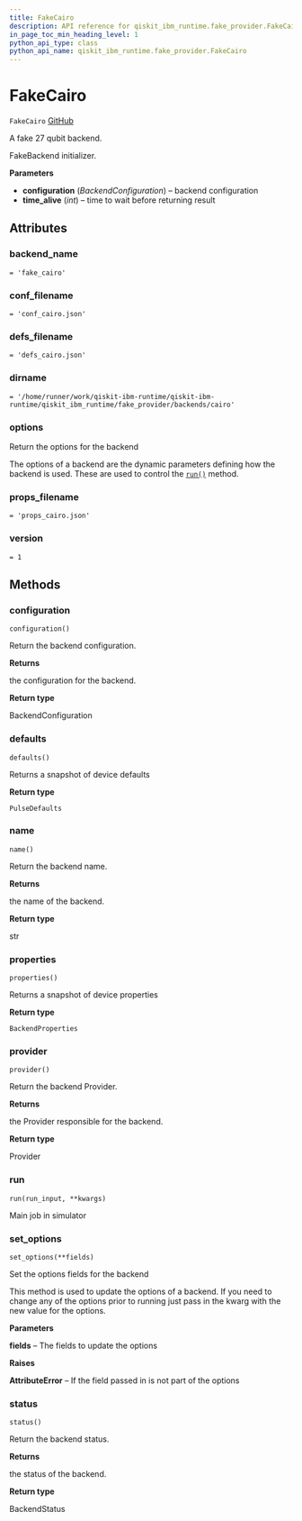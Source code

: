 ```yaml
---
title: FakeCairo
description: API reference for qiskit_ibm_runtime.fake_provider.FakeCairo
in_page_toc_min_heading_level: 1
python_api_type: class
python_api_name: qiskit_ibm_runtime.fake_provider.FakeCairo
---
```


# FakeCairo

<span id="qiskit_ibm_runtime.fake_provider.FakeCairo" />

`FakeCairo` [GitHub](https://github.com/qiskit/qiskit-ibm-runtime/tree/stable/0.18/qiskit_ibm_runtime/fake_provider/backends/cairo/fake_cairo.py "view source code")

A fake 27 qubit backend.

FakeBackend initializer.

**Parameters**

*   **configuration** (*BackendConfiguration*) – backend configuration
*   **time\_alive** (*int*) – time to wait before returning result

## Attributes

<span id="qiskit_ibm_runtime.fake_provider.FakeCairo.backend_name" />

### backend\_name

`= 'fake_cairo'`

<span id="qiskit_ibm_runtime.fake_provider.FakeCairo.conf_filename" />

### conf\_filename

`= 'conf_cairo.json'`

<span id="qiskit_ibm_runtime.fake_provider.FakeCairo.defs_filename" />

### defs\_filename

`= 'defs_cairo.json'`

<span id="qiskit_ibm_runtime.fake_provider.FakeCairo.dirname" />

### dirname

`= '/home/runner/work/qiskit-ibm-runtime/qiskit-ibm-runtime/qiskit_ibm_runtime/fake_provider/backends/cairo'`

<span id="qiskit_ibm_runtime.fake_provider.FakeCairo.options" />

### options

Return the options for the backend

The options of a backend are the dynamic parameters defining how the backend is used. These are used to control the [`run()`](#qiskit_ibm_runtime.fake_provider.FakeCairo.run "qiskit_ibm_runtime.fake_provider.FakeCairo.run") method.

<span id="qiskit_ibm_runtime.fake_provider.FakeCairo.props_filename" />

### props\_filename

`= 'props_cairo.json'`

<span id="qiskit_ibm_runtime.fake_provider.FakeCairo.version" />

### version

`= 1`

## Methods

### configuration

<span id="qiskit_ibm_runtime.fake_provider.FakeCairo.configuration" />

`configuration()`

Return the backend configuration.

**Returns**

the configuration for the backend.

**Return type**

BackendConfiguration

### defaults

<span id="qiskit_ibm_runtime.fake_provider.FakeCairo.defaults" />

`defaults()`

Returns a snapshot of device defaults

**Return type**

`PulseDefaults`

### name

<span id="qiskit_ibm_runtime.fake_provider.FakeCairo.name" />

`name()`

Return the backend name.

**Returns**

the name of the backend.

**Return type**

str

### properties

<span id="qiskit_ibm_runtime.fake_provider.FakeCairo.properties" />

`properties()`

Returns a snapshot of device properties

**Return type**

`BackendProperties`

### provider

<span id="qiskit_ibm_runtime.fake_provider.FakeCairo.provider" />

`provider()`

Return the backend Provider.

**Returns**

the Provider responsible for the backend.

**Return type**

Provider

### run

<span id="qiskit_ibm_runtime.fake_provider.FakeCairo.run" />

`run(run_input, **kwargs)`

Main job in simulator

### set\_options

<span id="qiskit_ibm_runtime.fake_provider.FakeCairo.set_options" />

`set_options(**fields)`

Set the options fields for the backend

This method is used to update the options of a backend. If you need to change any of the options prior to running just pass in the kwarg with the new value for the options.

**Parameters**

**fields** – The fields to update the options

**Raises**

**AttributeError** – If the field passed in is not part of the options

### status

<span id="qiskit_ibm_runtime.fake_provider.FakeCairo.status" />

`status()`

Return the backend status.

**Returns**

the status of the backend.

**Return type**

BackendStatus

